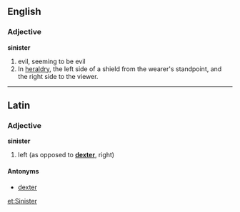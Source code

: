 ==English==
===Adjective===
'''sinister''' 

# evil, seeming to be evil
# In [[heraldry]], the left side of a shield from the wearer's standpoint, and the right side to the viewer.

----

==Latin==
===Adjective===
'''sinister'''

# left (as opposed to '''[[dexter]]''', right)

====Antonyms====
*[[dexter]]

[[et:Sinister]]